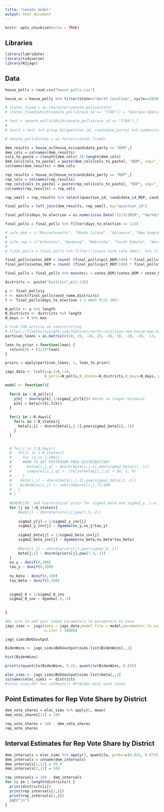 ```yaml
---
title: "senate_model"
output: html_document
---
```


```r
knitr::opts_chunk$set(echo = TRUE)
```

## Libraries

```r
library(lubridate)
library(tidyverse)
library(R2jags)
```

## Data

```r

house_polls = read.csv("house_polls.csv")

house_nc = house_polls %>% filter(state=="North Carolina", cycle==2020)

# states_fixed = as.character(senate_polls$state)
# states_fixed[which(senate_polls$race_id == "7780")] = "Georgia-Special"

# test = senate_polls[which(senate_polls$race_id == "7780"),]
# 
# test2 = test %>% group_by(question_id, candidate_party) %>% summarise(x = sum(pct), summarize_each())

# senate_polls$state = as.factor(states_fixed)

dem_results = house_nc[house_nc$candidate_party == "DEM",]
dem_cols = colnames(dem_results)
cols_to_paste = (length(dem_cols)-3):length(dem_cols)
dem_cols[cols_to_paste] = paste(dem_cols[cols_to_paste], "DEM", sep="_")
colnames(dem_results) = dem_cols

rep_results = house_nc[house_nc$candidate_party == "REP",]
rep_cols = colnames(rep_results)
rep_cols[cols_to_paste] = paste(rep_cols[cols_to_paste], "REP", sep="_")
colnames(rep_results) = rep_cols

rep_small = rep_results %>% select(question_id, candidate_id_REP, candidate_name_REP, pct_REP)

final_polls = left_join(dem_results, rep_small, by="question_id")
```

```r
final_polls$days_to_election = as.numeric(as.Date("11/3/2020", "%m/%d/%y")-as.Date(final_polls$end_date, "%m/%d/%y"))

final_polls = final_polls %>% filter(days_to_election <= 115)

# safe_dem = c("Massachusetts", "Rhode Island", "Delaware", "New Hampshire", "New Jersey", "Oregon", "Illinois", "Virginia")
# 
# safe_rep = c("Arkansas", "Wyoming", "Nebraska", "South Dakota", "West Virginia", "Idaho", "Oklahoma", "Tennessee", "Louisiana", "Kentucky", "Mississippi")
# 
# final_polls = final_polls %>% filter(!(state %in% safe_dem))  %>% filter(!(state %in% safe_rep)) %>% filter(!(state == "Georgia-Special"))

final_polls$votes_DEM = round( (final_polls$pct_DEM/100) * final_polls$sample_size)
final_polls$votes_REP = round( (final_polls$pct_REP/100) * final_polls$sample_size)

final_polls = final_polls %>% mutate(y = votes_DEM/(votes_DEM + votes_REP)*100)
```

```r
districts <- paste("District",c(1:13))

y <- final_polls$y
r <- match(final_polls$seat_name,districts)
t <- final_polls$days_to_election + 1 #WHY PLUS ONE?

N_polls <- y %>% length
N_districts <- districts %>% length
N_days <- t %>% max
```

```r
# from 538 article on redistricting
# https://fivethirtyeight.com/features/north-carolinas-new-house-map-hands-democrats-two-seats-but-it-still-leans-republican/
partisan_leans = as.matrix(c(10, 19, -24, 29, -36, 18, -20, -10, -13, -38, -17, 34, -36))

lean_to_prior = function(lean) {
  return(50 + (1/2)*lean)
}

priors = apply(partisan_leans, 1, lean_to_prior)

jags_data <- list(y=y,t=t,r=r,
                  N_polls=N_polls,N_states=N_districts,N_days=N_days, priors=priors)
```




```r
model <- function(){
  
  for(k in 1:N_polls){
    y[k] ~ dnorm(p[k],1/sigma2_y[r[k]]) #note no longer binomial
    p[k] = beta[r[k],t[k]] 
  }
  
  for(j in 2:N_days){
    for(i in 1:N_states){
      beta[i,j] ~ dnorm(beta[i,j-1],pow(sigma2_beta[i],-1))
    }
  }


  # for(j in 2:N_days){
  #   for(i in 1:N_states){
  #     for (q in 1:100){
  #     #HOW TO GET POSTERIOR PRED DISTRIBUTION?
  #       betaq[i,j,q] ~ dnorm(beta[i,j-1],pow(sigma2_beta[i],-1))
  #       compare1[i,j,q] <- ifelse(betaq[i,j,q] > 50, 1, 0)
  #     }
  #    beta[i,j] ~ dnorm(beta[i,j-1],pow(sigma2_beta[i],-1))
  #    BidenWins[i,j] <- sum(compare1[i,j,])/100
  #   }
  # }
  
  #EXERCISE: add hierarchical prior for sigma2_beta and sigma2_y, i.e. sigma2_beta[j] all come from a common distribution 
  for (j in 1:N_states){
      #mu0[j] ~ dnorm(priors[j],pow(7.5,-2))
    
      sigma2_y[j] = 1/sigma2_y_inv[j]
      sigma2_y_inv[j] ~ dgamma(nu_y,nu_y*tau_y) 
      
      sigma2_beta[j] = 1/sigma2_beta_inv[j]
      sigma2_beta_inv[j] ~ dgamma(nu_beta,nu_beta*tau_beta) 
      
      #beta[j,1] ~ dnorm(priors[j],pow(sigma2_0,-1))
      beta[j,1] ~ dnorm(priors[j],pow(7.5,-1))
  }
  nu_y ~ dunif(0,100)
  tau_y ~ dunif(0,100)
  
  nu_beta ~ dunif(0,100)
  tau_beta ~ dunif(0,100)
  
  
  sigma2_0 = 1/sigma2_0_inv
  sigma2_0_inv ~ dgamma(.5,.5)
  
  
}
```

```r

#be sure to add your added parameters to parameters.to.save
jags_sims <- jags(data = jags_data,model.file = model,parameters.to.save = c("beta","sigma2_beta","p","sigma2_y"),
                  n.iter = 10000)


```

```r
jags_sims$BUGSoutput

BidenWins <- jags_sims$BUGSoutput$sims.list$BidenWins[,,1]

hist(BidenWins)

print(c(quantile(BidenWins, 0.2), quantile(BidenWins, 0.8)))
```


```r
elec_sims <- jags_sims$BUGSoutput$sims.list$beta[,,1]
colnames(elec_sims) <- districts
#(elec_sims>50) %>% colMeans() #P(Biden Win) each state

```

## Point Estimates for Rep Vote Share by District

```r
dem_vote_shares = elec_sims %>% apply(2, mean)
dem_vote_shares[12] = 100

rep_vote_shares = 100 - dem_vote_shares
rep_vote_shares
```

## Interval Estimates for Rep Vote Share by District

```r
dem_intervals = elec_sims %>% apply(2, quantile, probs=c(0.025, 0.975))
dem_intervals = unname(dem_intervals)
dem_intervals[1,12] = 99.8
dem_intervals[2,12] = 100

rep_intervals = 100 - dem_intervals
for (i in 1:length(districts)) {
  print(districts[i])
  print(rep_intervals[2,i])
  print(rep_intervals[1,i])
  cat("\n")
}
```

